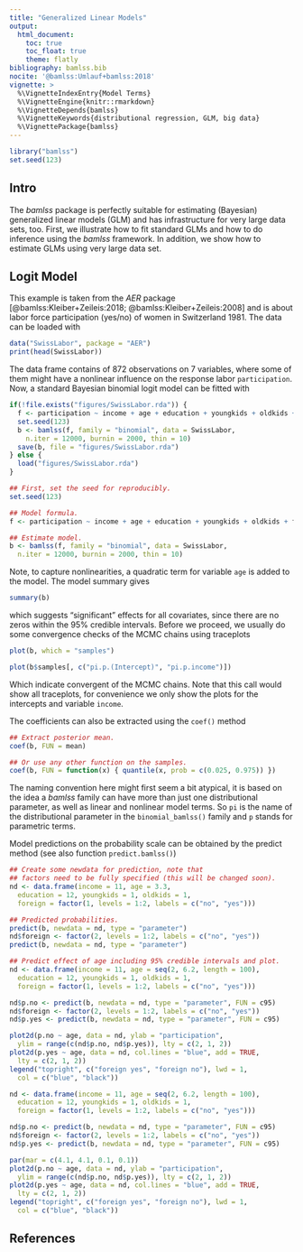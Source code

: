 ```yaml
---
title: "Generalized Linear Models"
output:
  html_document:
    toc: true
    toc_float: true
    theme: flatly
bibliography: bamlss.bib
nocite: '@bamlss:Umlauf+bamlss:2018'
vignette: >
  %\VignetteIndexEntry{Model Terms}
  %\VignetteEngine{knitr::rmarkdown}
  %\VignetteDepends{bamlss}
  %\VignetteKeywords{distributional regression, GLM, big data}
  %\VignettePackage{bamlss}
---
```


```r
library("bamlss")
set.seed(123)
```

## Intro

The _bamlss_ package is perfectly suitable for estimating (Bayesian) generalized linear 
models (GLM) and has infrastructure for very large data sets, too. First, we illustrate how 
to fit standard GLMs and how to do inference using the _bamlss_ framework. In addition,
we show how to estimate GLMs using very large data set.

## Logit Model

This example is taken from the _AER_ package [@bamlss:Kleiber+Zeileis:2018; @bamlss:Kleiber+Zeileis:2008] and is about labor force participation (yes/no) of women in Switzerland
1981. The data can be loaded with
```r
data("SwissLabor", package = "AER")
print(head(SwissLabor))
```
The data frame contains of 872 observations on 7 variables, where some of them might have
a nonlinear influence on the response labor `participation`. Now, a standard Bayesian 
binomial logit model can be fitted with
```r
if(!file.exists("figures/SwissLabor.rda")) {
  f <- participation ~ income + age + education + youngkids + oldkids + foreign + I(age^2)
  set.seed(123)
  b <- bamlss(f, family = "binomial", data = SwissLabor,
    n.iter = 12000, burnin = 2000, thin = 10)
  save(b, file = "figures/SwissLabor.rda")
} else {
  load("figures/SwissLabor.rda")
}
```
```r
## First, set the seed for reproducibly.
set.seed(123)

## Model formula.
f <- participation ~ income + age + education + youngkids + oldkids + foreign + I(age^2)

## Estimate model.
b <- bamlss(f, family = "binomial", data = SwissLabor,
  n.iter = 12000, burnin = 2000, thin = 10)
```
Note, to capture nonlinearities, a quadratic term for variable `age` is added to the model. The model summary gives
```r
summary(b)
```
which suggests "significant" effects for all covariates, since there are no zeros within
the 95% credible intervals. Before we proceed, we usually do some convergence checks of
the MCMC chains using traceplots
```r
plot(b, which = "samples")
```
```r
plot(b$samples[, c("pi.p.(Intercept)", "pi.p.income")])
```
Which indicate convergent of the MCMC chains. Note that this call would show all
traceplots, for convenience we only show the plots for the intercepts and variable `income`.

The coefficients can also be extracted using the `coef()` method
```r
## Extract posterior mean.
coef(b, FUN = mean)

## Or use any other function on the samples.
coef(b, FUN = function(x) { quantile(x, prob = c(0.025, 0.975)) })
```
The naming convention here might first seem a bit atypical, it is based on the idea a
_bamlss_ family can have more than just one distributional parameter, as well as linear
and nonlinear model terms. So `pi` is the name of the distributional parameter in the
`binomial_bamlss()` family and `p` stands for parametric terms.

Model predictions on the probability scale can be obtained by the predict method (see also
function `predict.bamlss()`)
```r
## Create some newdata for prediction, note that
## factors need to be fully specified (this will be changed soon).
nd <- data.frame(income = 11, age = 3.3,
  education = 12, youngkids = 1, oldkids = 1,
  foreign = factor(1, levels = 1:2, labels = c("no", "yes")))

## Predicted probabilities.
predict(b, newdata = nd, type = "parameter")
nd$foreign <- factor(2, levels = 1:2, labels = c("no", "yes"))
predict(b, newdata = nd, type = "parameter")
```
```r
## Predict effect of age including 95% credible intervals and plot.
nd <- data.frame(income = 11, age = seq(2, 6.2, length = 100),
  education = 12, youngkids = 1, oldkids = 1,
  foreign = factor(1, levels = 1:2, labels = c("no", "yes")))

nd$p.no <- predict(b, newdata = nd, type = "parameter", FUN = c95)
nd$foreign <- factor(2, levels = 1:2, labels = c("no", "yes"))
nd$p.yes <- predict(b, newdata = nd, type = "parameter", FUN = c95)

plot2d(p.no ~ age, data = nd, ylab = "participation",
  ylim = range(c(nd$p.no, nd$p.yes)), lty = c(2, 1, 2))
plot2d(p.yes ~ age, data = nd, col.lines = "blue", add = TRUE,
  lty = c(2, 1, 2))
legend("topright", c("foreign yes", "foreign no"), lwd = 1,
  col = c("blue", "black"))
```
```r
nd <- data.frame(income = 11, age = seq(2, 6.2, length = 100),
  education = 12, youngkids = 1, oldkids = 1,
  foreign = factor(1, levels = 1:2, labels = c("no", "yes")))

nd$p.no <- predict(b, newdata = nd, type = "parameter", FUN = c95)
nd$foreign <- factor(2, levels = 1:2, labels = c("no", "yes"))
nd$p.yes <- predict(b, newdata = nd, type = "parameter", FUN = c95)

par(mar = c(4.1, 4.1, 0.1, 0.1))
plot2d(p.no ~ age, data = nd, ylab = "participation",
  ylim = range(c(nd$p.no, nd$p.yes)), lty = c(2, 1, 2))
plot2d(p.yes ~ age, data = nd, col.lines = "blue", add = TRUE,
  lty = c(2, 1, 2))
legend("topright", c("foreign yes", "foreign no"), lwd = 1,
  col = c("blue", "black"))
```

## References

